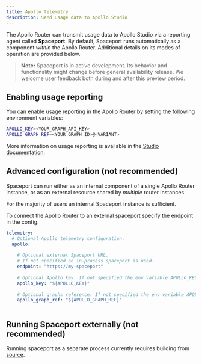 ```yaml
---
title: Apollo telemetry
description: Send usage data to Apollo Studio
---
```


The Apollo Router can transmit usage data to Apollo Studio via a reporting agent called **Spaceport**. By default, Spaceport runs automatically as a component _within_ the Apollo Router. Additional details on its modes of operation are provided below.

> **Note:** Spaceport is in active development. Its behavior and functionality might change before general availability release. We welcome user feedback both during and after this preview period.

## Enabling usage reporting

You can enable usage reporting in the Apollo Router by setting the following environment variables:

```bash title=".env"
APOLLO_KEY=<YOUR_GRAPH_API_KEY>
APOLLO_GRAPH_REF=<YOUR_GRAPH_ID>@<VARIANT>
```

More information on usage reporting is available in the [Studio documentation](/studio/metrics/usage-reporting/).

## Advanced configuration (not recommended)

Spaceport can run either as an internal component of a single Apollo Router instance, or as an external resource shared by _multiple_ router instances.

For the majority of users an internal Spaceport instance is sufficient.

To connect the Apollo Router to an external spaceport specify the endpoint in the config. 

```yaml title="router.yaml"
telemetry:
  # Optional Apollo telemetry configuration.
  apollo: 
  
    # Optional external Spaceport URL.
    # If not specified an in-process spaceport is used. 
    endpoint: "https://my-spaceport"
  
    # Optional Apollo key. If not specified the env variable APOLLO_KEY will be used.
    apollo_key: "${APOLLO_KEY}"
    
    # Optional graphs reference. If not specified the env variable APOLLO_GRAPH_REF will be used.   
    apollo_graph_ref: "${APOLLO_GRAPH_REF}"
    
```

## Running Spaceport externally (not recommended)

Running spaceport as a separate process currently requires building from [source](https://github.com/apollographql/router/tree/main/apollo-spaceport).


